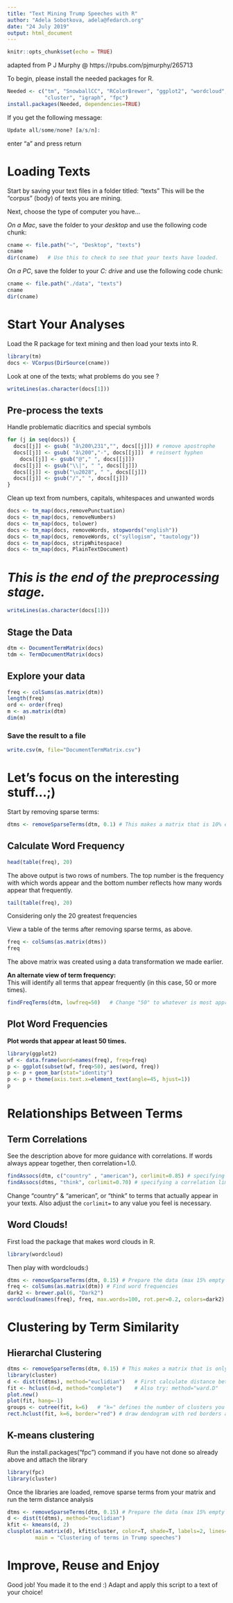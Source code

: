 ```yaml
---
title: "Text Mining Trump Speeches with R"
author: "Adela Sobotkova, adela@fedarch.org"
date: "24 July 2019"
output: html_document
---
```


```r
knitr::opts_chunk$set(echo = TRUE)
```

adapted from P J Murphy @ https://rpubs.com/pjmurphy/265713

To begin, please install the needed packages for R. 
```r
Needed <- c("tm", "SnowballCC", "RColorBrewer", "ggplot2", "wordcloud", "biclust", 
            "cluster", "igraph", "fpc")   
install.packages(Needed, dependencies=TRUE)  
```


If you get the following message:   
```r
Update all/some/none? [a/s/n]:   
```


enter "a" and press return   

##########################################################################################
#                                  Loading Texts                                         #
##########################################################################################      

Start by saving your text files in a folder titled:    "texts"
This will be the "corpus" (body) of texts you are mining.

Next, choose the type of computer you have...



*On a Mac*, save the folder to your *desktop* and use the following code chunk:


```r
cname <- file.path("~", "Desktop", "texts")   
cname   
dir(cname)   # Use this to check to see that your texts have loaded.   
```


  
*On a PC*, save the folder to your *C: drive* and use the following code chunk:  

```r
cname <- file.path("./data", "texts")   
cname   
dir(cname)   
```

##########################################################################################
#                                Start Your Analyses                                     #
##########################################################################################
Load the R package for text mining and then load your texts into R.
```r
library(tm)
docs <- VCorpus(DirSource(cname))   
```

Look at one of the texts; what problems do you see ?
```r
writeLines(as.character(docs[1]))
```

## Pre-process the texts

Handle problematic diacritics and special symbols
```r
for (j in seq(docs)) {
  docs[[j]] <- gsub( "â\200\231","", docs[[j]]) # remove apostrophe
  docs[[j]] <- gsub( "â\200","-", docs[[j]])  # reinsert hyphen
    docs[[j]] <- gsub("@"," ", docs[[j]])
  docs[[j]] <- gsub("\\|", " ", docs[[j]])
  docs[[j]] <- gsub("\u2028", " ", docs[[j]]) 
  docs[[j]] <- gsub("/"," ", docs[[j]])
}
```

Clean up text from numbers, capitals, whitespaces and unwanted words 

```r
docs <- tm_map(docs,removePunctuation)   
docs <- tm_map(docs, removeNumbers)   
docs <- tm_map(docs, tolower)   
docs <- tm_map(docs, removeWords, stopwords("english"))   
docs <- tm_map(docs, removeWords, c("syllogism", "tautology"))   
docs <- tm_map(docs, stripWhitespace)
docs <- tm_map(docs, PlainTextDocument)
```

# *This is the end of the preprocessing stage.*   
```r
writeLines(as.character(docs[1]))
```

## Stage the Data    
```r
dtm <- DocumentTermMatrix(docs)   
tdm <- TermDocumentMatrix(docs)   
```


## Explore your data

```r
freq <- colSums(as.matrix(dtm))   
length(freq)   
ord <- order(freq)   
m <- as.matrix(dtm)   
dim(m)
```


### Save the result to a file

```r
write.csv(m, file="DocumentTermMatrix.csv")   
```
   
   

# Let's focus on the interesting stuff...;)

Start by removing sparse terms:   

```r
dtms <- removeSparseTerms(dtm, 0.1) # This makes a matrix that is 10% empty space, maximum.  
```


## Calculate Word Frequency   
```r
head(table(freq), 20) 
```
The above output is two rows of numbers. The top number is the frequency with which
words appear and the bottom number reflects how many words appear that frequently.

```r
tail(table(freq), 20) 
```
Considering only the 20 greatest frequencies


View a table of the terms after removing sparse terms, as above.
```r
freq <- colSums(as.matrix(dtms))   
freq 
```
The above matrix was created using a data transformation we made earlier. 

**An alternate view of term frequency:**   
This will identify all terms that appear frequently (in this case, 50 or more times).  

```r
findFreqTerms(dtm, lowfreq=50)   # Change "50" to whatever is most appropriate for your data.
```

## Plot Word Frequencies
**Plot words that appear at least 50 times.**   
```r
library(ggplot2)   
wf <- data.frame(word=names(freq), freq=freq)   
p <- ggplot(subset(wf, freq>50), aes(word, freq))    
p <- p + geom_bar(stat="identity")   
p <- p + theme(axis.text.x=element_text(angle=45, hjust=1))   
p   
```

# Relationships Between Terms
## Term Correlations
See the description above for more guidance with correlations.
If words always appear together, then correlation=1.0.    

```r
findAssocs(dtm, c("country" , "american"), corlimit=0.85) # specifying a correlation limit of 0.85
findAssocs(dtms, "think", corlimit=0.70) # specifying a correlation limit of 0.95   
```
 
Change "country" & "american", or "think" to terms that actually appear in your texts.
Also adjust the `corlimit= ` to any value you feel is necessary.

## Word Clouds!   
First load the package that makes word clouds in R.    

```r
library(wordcloud)  
```

Then play with wordclouds:)
```r
dtms <- removeSparseTerms(dtm, 0.15) # Prepare the data (max 15% empty space)   
freq <- colSums(as.matrix(dtm)) # Find word frequencies   
dark2 <- brewer.pal(6, "Dark2")   
wordcloud(names(freq), freq, max.words=100, rot.per=0.2, colors=dark2) 
```
 
# Clustering by Term Similarity

## Hierarchal Clustering   

```r
dtms <- removeSparseTerms(dtm, 0.15) # This makes a matrix that is only 15% empty space.
library(cluster)   
d <- dist(t(dtms), method="euclidian")   # First calculate distance between words
fit <- hclust(d=d, method="complete")    # Also try: method="ward.D"   
plot.new()
plot(fit, hang=-1)
groups <- cutree(fit, k=6)   # "k=" defines the number of clusters you are using   
rect.hclust(fit, k=6, border="red") # draw dendogram with red borders around the 5 clusters   
```



## K-means clustering  
Run the install.packages("fpc") command if you have not done so already above and attach the library
```r
library(fpc)   
library(cluster)  
```

Once the libraries are loaded, remove sparse terms from your matrix and run the term distance analysis
```r
dtms <- removeSparseTerms(dtm, 0.15) # Prepare the data (max 15% empty space)   
d <- dist(t(dtms), method="euclidian")   
kfit <- kmeans(d, 2)   
clusplot(as.matrix(d), kfit$cluster, color=T, shade=T, labels=2, lines=0, 
         main = "Clustering of terms in Trump speeches")  
```

# Improve, Reuse and Enjoy
Good job! You made it to the end :) 
Adapt and apply this script to a text of your choice! 
